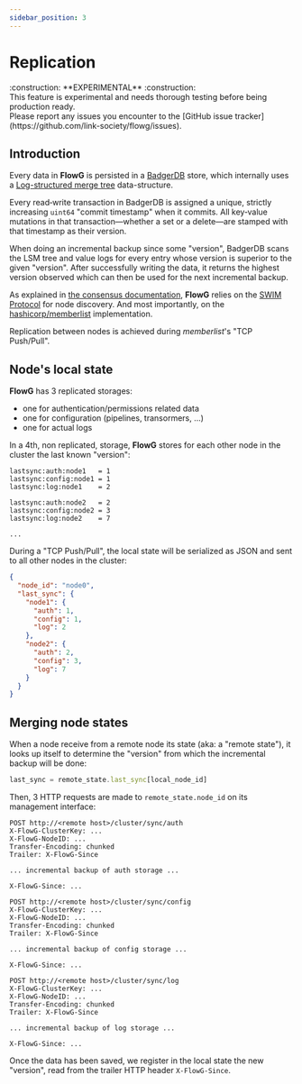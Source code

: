 ```yaml
---
sidebar_position: 3
---
```


# Replication

<div style={{
  margin: 'auto',
  paddingTop: '1rem',
  paddingLeft: '2rem',
  paddingRight: '2rem',
  background: '#FFF3D4',
  boxShadow: '0 5px 5px rgba(0, 0, 0, 0.1)',
  display: 'flex',
  flexDirection: 'column',
  justifyContent: 'center',
  alignItems: 'center',
}}>
  <div style={{
    fontSize: '2rem',
    display: 'flex',
    flexDirection: 'row',
    justifyContent: 'center',
    alignItems: 'center',
  }}>
  :construction: **EXPERIMENTAL** :construction:
  </div>

  <div>
    This feature is experimental and needs thorough testing before being
    production ready.<br/>
    Please report any issues you encounter to the
    [GitHub issue tracker](https://github.com/link-society/flowg/issues).
  </div>
</div>

## Introduction

Every data in **FlowG** is persisted in a [BadgerDB](https://dgraph.io/docs/badger/)
store, which internally uses a [Log-structured merge tree](https://en.wikipedia.org/wiki/Log-structured_merge-tree)
data-structure.

Every read‐write transaction in BadgerDB is assigned a unique, strictly
increasing `uint64` "commit timestamp" when it commits. All key‐value mutations
in that transaction—whether a set or a delete—are stamped with that timestamp as
their version.

When doing an incremental backup since some "version", BadgerDB scans the LSM
tree and value logs for every entry whose version is superior to the given
"version". After successfully writing the data, it returns the highest version
observed which can then be used for the next incremental backup.

As explained in [the consensus documentation](./consensus), **FlowG** relies on
the [SWIM Protocol](https://en.wikipedia.org/wiki/SWIM_Protocol) for node
discovery. And most importantly, on the [hashicorp/memberlist](https://github.com/hashicorp/memberlist)
implementation.

Replication between nodes is achieved during *memberlist*'s "TCP Push/Pull".

## Node's local state

**FlowG** has 3 replicated storages:

 - one for authentication/permissions related data
 - one for configuration (pipelines, transormers, ...)
 - one for actual logs

In a 4th, non replicated, storage, **FlowG** stores for each other node in the
cluster the last known "version":

```
lastsync:auth:node1   = 1
lastsync:config:node1 = 1
lastsync:log:node1    = 2

lastsync:auth:node2   = 2
lastsync:config:node2 = 3
lastsync:log:node2    = 7

...
```

During a "TCP Push/Pull", the local state will be serialized as JSON and sent
to all other nodes in the cluster:

```json
{
  "node_id": "node0",
  "last_sync": {
    "node1": {
      "auth": 1,
      "config": 1,
      "log": 2
    },
    "node2": {
      "auth": 2,
      "config": 3,
      "log": 7
    }
  }
}
```

## Merging node states

When a node receive from a remote node its state (aka: a "remote state"), it
looks up itself to determine the "version" from which the incremental backup
will be done:

```javascript
last_sync = remote_state.last_sync[local_node_id]
```

Then, 3 HTTP requests are made to `remote_state.node_id` on its management
interface:

```
POST http://<remote host>/cluster/sync/auth
X-FlowG-ClusterKey: ...
X-FlowG-NodeID: ...
Transfer-Encoding: chunked
Trailer: X-FlowG-Since

... incremental backup of auth storage ...

X-FlowG-Since: ...
```

```
POST http://<remote host>/cluster/sync/config
X-FlowG-ClusterKey: ...
X-FlowG-NodeID: ...
Transfer-Encoding: chunked
Trailer: X-FlowG-Since

... incremental backup of config storage ...

X-FlowG-Since: ...
```

```
POST http://<remote host>/cluster/sync/log
X-FlowG-ClusterKey: ...
X-FlowG-NodeID: ...
Transfer-Encoding: chunked
Trailer: X-FlowG-Since

... incremental backup of log storage ...

X-FlowG-Since: ...
```

Once the data has been saved, we register in the local state the new "version",
read from the trailer HTTP header `X-FlowG-Since`.
